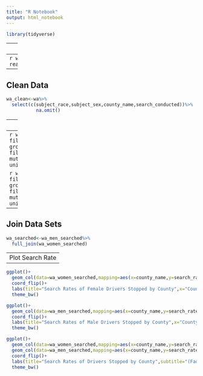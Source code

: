 ---
title: "R Notebook"
output: html_notebook
---

```{r}
library(tidyverse)
```

---
Import Data
---
```{r}
wa<-readr::read_csv("wa_statewide.csv")
```

---
Clean Data
---
```{r}
wa_clean<-wa%>%
  select(c(subject_race,subject_sex,county_name,search_conducted))%>%
           na.omit()
```
---
Split by gender and calculate search rates
---
```{r}
wa_women_searched<-wa_clean%>%
  filter(subject_sex=="female")%>%
  group_by(county_name)%>%
  mutate(n=n())%>%
  filter(search_conducted==TRUE)%>%
  mutate(n_search=n(),search_rate=n_search/n)%>%
  unique()
```

```{r}
wa_men_searched<-wa_clean%>%
  filter(subject_sex=="male")%>%
  group_by(county_name)%>%
  mutate(n=n())%>%
  filter(search_conducted==TRUE)%>%
  mutate(n_search=n(),search_rate=n_search/n)%>%
  unique()
```
---
Join Data Sets
---
```{r}
wa_searched<-wa_men_searched%>%
  full_join(wa_women_searched)
```

---
Plot Search Rate
---
```{r}
ggplot()+
  geom_col(data=wa_women_searched,mapping=aes(x=county_name,y=search_rate,fill=n))+
  coord_flip()+
  labs(title="Search Rates of Female Drivers Stopped by County",x="County",y="Search Rate",fill="Drivers Stopped",caption="Sourse: Stanford Open Policing Project")+
  theme_bw()

ggplot()+
  geom_col(data=wa_men_searched,mapping=aes(x=county_name,y=search_rate,fill=n))+
  coord_flip()+
  labs(title="Search Rates of Male Drivers Stopped by County",x="County",y="Search Rate",fill="Drivers Stopped",caption="Source: Stanford Open Policing Project")+
  theme_bw()
```
```{r}
ggplot()+
  geom_col(data=wa_women_searched,mapping=aes(x=county_name,y=search_rate,fill=n))+
  geom_col(data=wa_men_searched,mapping=aes(x=county_name,y=search_rate,fill=n),alpha=0.7)+
  coord_flip()+
  labs(title="Search Rates of Drivers Stopped by County",subtitle="(Faded Bars for Men)",x="County",y="Search Rate",fill="Drivers Stopped",caption="Source: Stanford Open Policing Project")+
  theme_bw()
```


